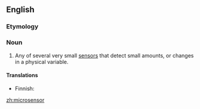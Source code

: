 ==English==

===Etymology===
{{prefix|micro|sensor}}

===Noun===
{{en-noun}}

# Any of several very small [[sensor]]s that detect small amounts, or changes in a physical variable.

====Translations====
{{trans-top|very small sensor}}
* Finnish: {{t|fi|mikroanturi}}
{{trans-mid}}
{{trans-bottom}}

[[zh:microsensor]]